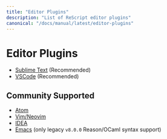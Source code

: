 ```yaml
---
title: "Editor Plugins"
description: "List of ReScript editor plugins"
canonical: "/docs/manual/latest/editor-plugins"
---
```


# Editor Plugins

- [Sublime Text](https://github.com/reasonml-editor/sublime-reason) (Recommended)
- [VSCode](https://marketplace.visualstudio.com/items?itemName=chenglou92.rescript-vscode) (Recommended)

## Community Supported

- [Atom](https://atom.io/packages/ide-rescript)
- [Vim/Neovim](https://github.com/amiralies/vim-rescript)
- [IDEA](https://github.com/reasonml-editor/reasonml-idea-plugin)
- [Emacs](https://github.com/reasonml-editor/reason-mode) (only legacy `v8.0.0` Reason/OCaml syntax support)
